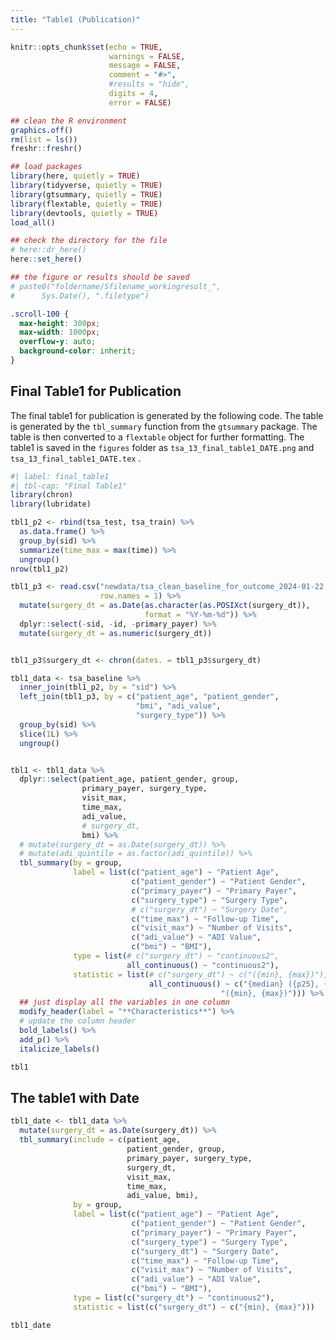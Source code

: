 ```yaml
---
title: "Table1 (Publication)"
---
```


```r
knitr::opts_chunk$set(echo = TRUE,
                      warnings = FALSE,
                      message = FALSE,
                      comment = "#>",
                      #results = "hide",
                      digits = 4,
                      error = FALSE)

## clean the R environment
graphics.off()
rm(list = ls())
freshr::freshr()

## load packages
library(here, quietly = TRUE)
library(tidyverse, quietly = TRUE)
library(gtsummary, quietly = TRUE)
library(flextable, quietly = TRUE)
library(devtools, quietly = TRUE)
load_all()

## check the directory for the file
# here::dr_here()
here::set_here()

## the figure or results should be saved 
# paste0("foldername/Sfilename_workingresult_", 
#      Sys.Date(), ".filetype")
```

```css
.scroll-100 {
  max-height: 300px;
  max-width: 1000px;
  overflow-y: auto;
  background-color: inherit;
}
```

## Final Table1 for Publication

The final table1 for publication is generated by the following code. The table is generated by the `tbl_summary` function from the `gtsummary` package. The table is then converted to a `flextable` object for further formatting. The table1 is saved in the `figures` folder as `tsa_13_final_table1_DATE.png` and `tsa_13_final_table1_DATE.tex` .

```r
#| label: final_table1
#| tbl-cap: "Final Table1"
library(chron)
library(lubridate)

tbl1_p2 <- rbind(tsa_test, tsa_train) %>%
  as.data.frame() %>%
  group_by(sid) %>%
  summarize(time_max = max(time)) %>%
  ungroup()
nrow(tbl1_p2)

tbl1_p3 <- read.csv("newdata/tsa_clean_baseline_for_outcome_2024-01-22.csv",
                    row.names = 1) %>% 
  mutate(surgery_dt = as.Date(as.character(as.POSIXct(surgery_dt)), 
                              format = "%Y-%m-%d")) %>%
  dplyr::select(-sid, -id, -primary_payer) %>% 
  mutate(surgery_dt = as.numeric(surgery_dt))


tbl1_p3$surgery_dt <- chron(dates. = tbl1_p3$surgery_dt)

tbl1_data <- tsa_baseline %>%
  inner_join(tbl1_p2, by = "sid") %>%
  left_join(tbl1_p3, by = c("patient_age", "patient_gender", 
                            "bmi", "adi_value", 
                            "surgery_type")) %>%
  group_by(sid) %>%
  slice(1L) %>%
  ungroup() 


tbl1 <- tbl1_data %>%
  dplyr::select(patient_age, patient_gender, group, 
                primary_payer, surgery_type, 
                visit_max,
                time_max,
                adi_value,
                # surgery_dt,
                bmi) %>%
  # mutate(surgery_dt = as.Date(surgery_dt)) %>%
  # mutate(adi_quintile = as.factor(adi_quintile)) %>% 
  tbl_summary(by = group,
              label = list(c("patient_age") ~ "Patient Age",
                           c("patient_gender") ~ "Patient Gender",
                           c("primary_payer") ~ "Primary Payer",
                           c("surgery_type") ~ "Surgery Type",
                           # c("surgery_dt") ~ "Surgery Date",
                           c("time_max") ~ "Follow-up Time",
                           c("visit_max") ~ "Number of Visits",
                           c("adi_value") ~ "ADI Value",
                           c("bmi") ~ "BMI"),
              type = list(# c("surgery_dt") ~ "continuous2",
                          all_continuous() ~ "continuous2"),
              statistic = list(# c("surgery_dt") ~ c("({min}, {max})"),
                               all_continuous() ~ c("{median} ({p25}, {p75})",
                                               "({min}, {max})"))) %>%
  ## just display all the variables in one column
  modify_header(label = "**Characteristics**") %>%
  # update the column header
  bold_labels() %>%
  add_p() %>%
  italicize_labels()

tbl1
```

\newpage

## The table1 with Date

```r
tbl1_date <- tbl1_data %>%
  mutate(surgery_dt = as.Date(surgery_dt)) %>%
  tbl_summary(include = c(patient_age,
                          patient_gender, group, 
                          primary_payer, surgery_type, 
                          surgery_dt, 
                          visit_max,
                          time_max,
                          adi_value, bmi),
              by = group,
              label = list(c("patient_age") ~ "Patient Age",
                           c("patient_gender") ~ "Patient Gender",
                           c("primary_payer") ~ "Primary Payer",
                           c("surgery_type") ~ "Surgery Type",
                           c("surgery_dt") ~ "Surgery Date",
                           c("time_max") ~ "Follow-up Time",
                           c("visit_max") ~ "Number of Visits",
                           c("adi_value") ~ "ADI Value",
                           c("bmi") ~ "BMI"),
              type = list(c("surgery_dt") ~ "continuous2"),
              statistic = list(c("surgery_dt") ~ c("{min}, {max}"))) 

tbl1_date

```



<!-- Here is the final table1 for publication in HTML. -->

<!-- ```{r "table1_html"} -->
<!-- #| tbl-cap: "Final Table1" -->
<!-- tbl1  %>% as_flex_table() -->

<!-- library(webshot) -->
<!-- # webshot::install_phantomjs() -->
<!-- flextable::save_as_image(as_flex_table(tbl1),  -->
<!--               path = paste0("figure/tsa_13_final_table1_", Sys.Date(), ".png"), -->
<!--               # zoom = 3,  -->
<!--               # expand = 10,  -->
<!--               webshot = "webshot") -->
<!-- ``` -->

<!-- Here is the final table1 for publication in LaTeX. -->

<!-- ```{r "table_latex"} -->
<!-- library(xtable) -->
<!-- xtable(as.data.frame(tbl1), type = "latex", -->
<!--       file = paste0("figure/tsa_13_final_table1_", Sys.Date(), ".tex")) -->

<!-- library(xtable) -->
<!-- xtable(as.data.frame(tbl1_date), type = "latex", -->
<!--       file = paste0("figure/tsa_13_final_table1_with_date_", Sys.Date(), ".tex")) -->

<!-- ``` -->

<!-- Here are the final Table1 with all the font and format changes. -->

<!-- ```{tex} -->
<!-- % Mon Jan 22 15:49:24 2024 -->
<!-- \begin{table}[ht] -->
<!-- \centering -->
<!-- \begin{tabular}{rllll} -->
<!--   \hline -->
<!--  & **Characteristics** & **1Training**, N = 1,145 & **2Testing**, N = 574 & **p-value** \\  -->
<!--   \hline -->
<!-- 1 & \_\_\_patient\_age\_\_\_ &  &  & 0.6 \\  -->
<!--   2 & Median (IQR) & 69 (63, 74) & 69 (63, 75) &  \\  -->
<!--   3 & (Range) & (35, 89) & (26, 89) &  \\  -->
<!--   4 & \_\_\_patient\_gender\_\_\_ &  &  & 0.8 \\  -->
<!--   5 & Female & 603 (53\%) & 299 (52\%) &  \\  -->
<!--   6 & Male & 542 (47\%) & 275 (48\%) &  \\  -->
<!--   7 & \_\_\_primary\_payer\_\_\_ &  &  & $>$0.9 \\  -->
<!--   8 & Commercial & 379 (33\%) & 190 (33\%) &  \\  -->
<!--   9 & Medicaid & 19 (1.7\%) & 10 (1.7\%) &  \\  -->
<!--   10 & Medicare & 723 (63\%) & 362 (63\%) &  \\  -->
<!--   11 & Workers comp / liability & 23 (2.0\%) & 12 (2.1\%) &  \\  -->
<!--   12 & Unknown & 1 & 0 &  \\  -->
<!--   13 & \_\_\_surgery\_type\_\_\_ &  &  & 0.4 \\  -->
<!--   14 & Reverse TSA & 447 (39\%) & 237 (41\%) &  \\  -->
<!--   15 & TSA & 698 (61\%) & 337 (59\%) &  \\  -->
<!--   16 & \_\_\_visit\_max\_\_\_ &  &  & 0.8 \\  -->
<!--   17 & Median (IQR) & 9 (6, 14) & 10 (7, 13) &  \\  -->
<!--   18 & (Range) & (4, 75) & (4, 53) &  \\  -->
<!--   19 & \_\_\_adi\_value\_\_\_ &  &  & 0.3 \\  -->
<!--   20 & Median (IQR) & 97 (86, 107) & 98 (89, 108) &  \\  -->
<!--   21 & (Range) & (-20, 136) & (-8, 135) &  \\  -->
<!--   22 & \_\_\_bmi\_\_\_ &  &  & 0.6 \\  -->
<!--   23 & Median (IQR) & 30 (26, 35) & 30 (26, 35) &  \\  -->
<!--   24 & (Range) & (18, 288) & (3, 65) &  \\  -->
<!--    \hline -->
<!-- \end{tabular} -->
<!-- \end{table} -->
<!-- ``` -->

<!-- ```{r} -->
<!-- #| label: sessionInfo -->
<!-- sessionInfo() -->
<!-- ``` -->
